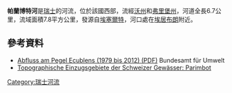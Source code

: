 {{Coord|46.608809|N|6.816349|E|display=title}}

'''帕蘭博特河'''是[[瑞士|瑞士]]的河流，位於該國西部，流經[[沃州|沃州]]和[[弗里堡州|弗里堡州]]，河道全長6.7公里，流域面積7.8平方公里，發源自[[埃塞爾特|埃塞爾特]]，河口處在[[埃居布朗_(弗里堡州)|埃居布朗]]附近。

==參考資料==
* [http://www.hydrodaten.admin.ch/lhg/sdi/jahrestabellen/2437Q_12.pdf Abfluss am Pegel Ecublens (1979 bis 2012) (PDF)] {{Wayback|url=http://www.hydrodaten.admin.ch/lhg/sdi/jahrestabellen/2437Q_12.pdf |date=20210130022222 }} Bundesamt für Umwelt
* [https://api3.geo.admin.ch/rest/services/ech/MapServer/ch.bafu.wasser-teileinzugsgebiete_2/41635/extendedHtmlPopup?lang=de Topographische Einzugsgebiete der Schweizer Gewässer: Parimbot] {{Wayback|url=https://api3.geo.admin.ch/rest/services/ech/MapServer/ch.bafu.wasser-teileinzugsgebiete_2/41635/extendedHtmlPopup?lang=de |date=20181020011505 }}

{{Switzerland-geo-stub}}
[[Category:瑞士河流|Category:瑞士河流]]